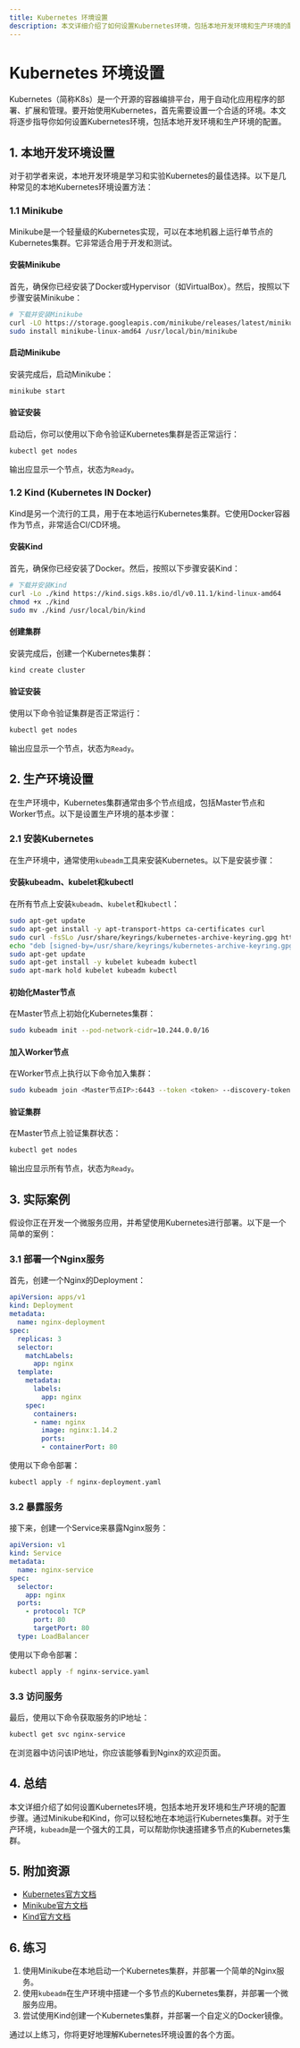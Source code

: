 ```yaml
---
title: Kubernetes 环境设置
description: 本文详细介绍了如何设置Kubernetes环境，包括本地开发环境和生产环境的配置步骤，适合初学者快速上手。
---
```


# Kubernetes 环境设置

Kubernetes（简称K8s）是一个开源的容器编排平台，用于自动化应用程序的部署、扩展和管理。要开始使用Kubernetes，首先需要设置一个合适的环境。本文将逐步指导你如何设置Kubernetes环境，包括本地开发环境和生产环境的配置。

## 1. 本地开发环境设置

对于初学者来说，本地开发环境是学习和实验Kubernetes的最佳选择。以下是几种常见的本地Kubernetes环境设置方法：

### 1.1 Minikube

Minikube是一个轻量级的Kubernetes实现，可以在本地机器上运行单节点的Kubernetes集群。它非常适合用于开发和测试。

#### 安装Minikube

首先，确保你已经安装了Docker或Hypervisor（如VirtualBox）。然后，按照以下步骤安装Minikube：

```bash
# 下载并安装Minikube
curl -LO https://storage.googleapis.com/minikube/releases/latest/minikube-linux-amd64
sudo install minikube-linux-amd64 /usr/local/bin/minikube
```

#### 启动Minikube

安装完成后，启动Minikube：

```bash
minikube start
```

#### 验证安装

启动后，你可以使用以下命令验证Kubernetes集群是否正常运行：

```bash
kubectl get nodes
```

输出应显示一个节点，状态为`Ready`。

### 1.2 Kind (Kubernetes IN Docker)

Kind是另一个流行的工具，用于在本地运行Kubernetes集群。它使用Docker容器作为节点，非常适合CI/CD环境。

#### 安装Kind

首先，确保你已经安装了Docker。然后，按照以下步骤安装Kind：

```bash
# 下载并安装Kind
curl -Lo ./kind https://kind.sigs.k8s.io/dl/v0.11.1/kind-linux-amd64
chmod +x ./kind
sudo mv ./kind /usr/local/bin/kind
```

#### 创建集群

安装完成后，创建一个Kubernetes集群：

```bash
kind create cluster
```

#### 验证安装

使用以下命令验证集群是否正常运行：

```bash
kubectl get nodes
```

输出应显示一个节点，状态为`Ready`。

## 2. 生产环境设置

在生产环境中，Kubernetes集群通常由多个节点组成，包括Master节点和Worker节点。以下是设置生产环境的基本步骤：

### 2.1 安装Kubernetes

在生产环境中，通常使用`kubeadm`工具来安装Kubernetes。以下是安装步骤：

#### 安装kubeadm、kubelet和kubectl

在所有节点上安装`kubeadm`、`kubelet`和`kubectl`：

```bash
sudo apt-get update
sudo apt-get install -y apt-transport-https ca-certificates curl
sudo curl -fsSLo /usr/share/keyrings/kubernetes-archive-keyring.gpg https://packages.cloud.google.com/apt/doc/apt-key.gpg
echo "deb [signed-by=/usr/share/keyrings/kubernetes-archive-keyring.gpg] https://apt.kubernetes.io/ kubernetes-xenial main" | sudo tee /etc/apt/sources.list.d/kubernetes.list
sudo apt-get update
sudo apt-get install -y kubelet kubeadm kubectl
sudo apt-mark hold kubelet kubeadm kubectl
```

#### 初始化Master节点

在Master节点上初始化Kubernetes集群：

```bash
sudo kubeadm init --pod-network-cidr=10.244.0.0/16
```

#### 加入Worker节点

在Worker节点上执行以下命令加入集群：

```bash
sudo kubeadm join <Master节点IP>:6443 --token <token> --discovery-token-ca-cert-hash sha256:<hash>
```

#### 验证集群

在Master节点上验证集群状态：

```bash
kubectl get nodes
```

输出应显示所有节点，状态为`Ready`。

## 3. 实际案例

假设你正在开发一个微服务应用，并希望使用Kubernetes进行部署。以下是一个简单的案例：

### 3.1 部署一个Nginx服务

首先，创建一个Nginx的Deployment：

```yaml
apiVersion: apps/v1
kind: Deployment
metadata:
  name: nginx-deployment
spec:
  replicas: 3
  selector:
    matchLabels:
      app: nginx
  template:
    metadata:
      labels:
        app: nginx
    spec:
      containers:
      - name: nginx
        image: nginx:1.14.2
        ports:
        - containerPort: 80
```

使用以下命令部署：

```bash
kubectl apply -f nginx-deployment.yaml
```

### 3.2 暴露服务

接下来，创建一个Service来暴露Nginx服务：

```yaml
apiVersion: v1
kind: Service
metadata:
  name: nginx-service
spec:
  selector:
    app: nginx
  ports:
    - protocol: TCP
      port: 80
      targetPort: 80
  type: LoadBalancer
```

使用以下命令部署：

```bash
kubectl apply -f nginx-service.yaml
```

### 3.3 访问服务

最后，使用以下命令获取服务的IP地址：

```bash
kubectl get svc nginx-service
```

在浏览器中访问该IP地址，你应该能够看到Nginx的欢迎页面。

## 4. 总结

本文详细介绍了如何设置Kubernetes环境，包括本地开发环境和生产环境的配置步骤。通过Minikube和Kind，你可以轻松地在本地运行Kubernetes集群。对于生产环境，`kubeadm`是一个强大的工具，可以帮助你快速搭建多节点的Kubernetes集群。

## 5. 附加资源

- [Kubernetes官方文档](https://kubernetes.io/docs/home/)
- [Minikube官方文档](https://minikube.sigs.k8s.io/docs/)
- [Kind官方文档](https://kind.sigs.k8s.io/docs/)

## 6. 练习

1. 使用Minikube在本地启动一个Kubernetes集群，并部署一个简单的Nginx服务。
2. 使用`kubeadm`在生产环境中搭建一个多节点的Kubernetes集群，并部署一个微服务应用。
3. 尝试使用Kind创建一个Kubernetes集群，并部署一个自定义的Docker镜像。

通过以上练习，你将更好地理解Kubernetes环境设置的各个方面。